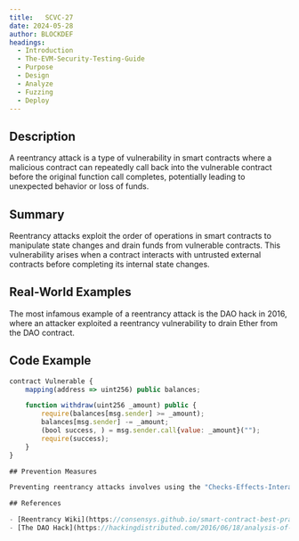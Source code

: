 ```yaml
---
title:   SCVC-27
date: 2024-05-28
author: BLOCKDEF
headings:
  - Introduction
  - The-EVM-Security-Testing-Guide
  - Purpose
  - Design
  - Analyze
  - Fuzzing
  - Deploy
---
```


## Description

A reentrancy attack is a type of vulnerability in smart contracts where a malicious contract can repeatedly call back into the vulnerable contract before the original function call completes, potentially leading to unexpected behavior or loss of funds.

## Summary

Reentrancy attacks exploit the order of operations in smart contracts to manipulate state changes and drain funds from vulnerable contracts. This vulnerability arises when a contract interacts with untrusted external contracts before completing its internal state changes.

## Real-World Examples

The most infamous example of a reentrancy attack is the DAO hack in 2016, where an attacker exploited a reentrancy vulnerability to drain Ether from the DAO contract.

## Code Example

```javascript
contract Vulnerable {
    mapping(address => uint256) public balances;

    function withdraw(uint256 _amount) public {
        require(balances[msg.sender] >= _amount);
        balances[msg.sender] -= _amount;
        (bool success, ) = msg.sender.call{value: _amount}("");
        require(success);
    }
}

## Prevention Measures

Preventing reentrancy attacks involves using the "Checks-Effects-Interactions" pattern, where external calls are made after modifying the contract's state. Additionally, developers should use the "withdraw pattern" for transferring funds and avoid using the transfer() or send() functions.

## References

- [Reentrancy Wiki](https://consensys.github.io/smart-contract-best-practices/known_attacks/#reentrancy): ConsenSys smart contract best practices guide covering reentrancy attacks.
- [The DAO Hack](https://hackingdistributed.com/2016/06/18/analysis-of-the-dao-exploit/): Analysis of the DAO hack and the reentrancy vulnerability exploited by the attacker.
